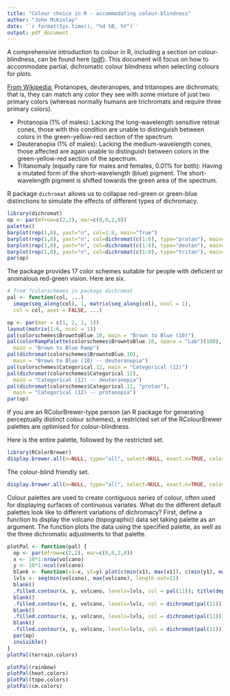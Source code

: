 ```yaml
---
title: "Colour choice in R - accommodating colour-blindness"
author: "John McKinlay"
date: '`r format(Sys.time(), "%d %B, %Y")`'
output: pdf_document
---
```

A comprehensive introduction to colour in R, including a section on colour-blindness, can be found here ([pdf](http://research.stowers-institute.org/efg/Report/UsingColorInR.pdf)). This document will focus on how to accommodate partial, dichromatic colour blindness when selecting colours for plots.

[From Wikipedia:](https://en.wikipedia.org/wiki/Color_blindness)
Protanopes, deuteranopes, and tritanopes are dichromats; that is, they can match any color they see with some mixture of just two primary colors (whereas normally humans are trichromats and require three primary colors). 

* Protanopia (1% of males): Lacking the long-wavelength sensitive retinal cones, those with this condition are unable to distinguish between colors in the green-yellow-red section of the spectrum.
* Deuteranopia (1% of males): Lacking the medium-wavelength cones, those affected are again unable to distinguish between colors in the green-yellow-red section of the spectrum.
* Tritanomaly (equally rare for males and females, 0.01% for both): Having a mutated form of the short-wavelength (blue) pigment. The short-wavelength pigment is shifted towards the green area of the spectrum. 

R package `dichromat` allows us to collapse red-green or green-blue distinctions to simulate the effects of different types of dichromacy.

\newpage

```r
library(dichromat)
op <- par(mfrow=c(2,2), mar=c(0,0,2,0))
palette()
barplot(rep(1,8), yaxt="n", col=1:8, main="True")
barplot(rep(1,8), yaxt="n", col=dichromat(c(1:8), type="protan"), main="Protanopia")
barplot(rep(1,8), yaxt="n", col=dichromat(c(1:8), type="deutan"), main="Deutanopia")
barplot(rep(1,8), yaxt="n", col=dichromat(c(1:8), type="tritan"), main="Tritanopia")
par(op)
```
\newpage

The package provides 17 color schemes suitable for people with deficient or anomalous red-green vision. Here are six.

```r
# from ?colorschemes in package dichromat
pal <- function(col, ...)
  image(seq_along(col), 1, matrix(seq_along(col), ncol = 1),
  col = col, axes = FALSE, ...)

op <- par(mar = c(1, 2, 1, 1))
layout(matrix(1:6, ncol = 1))
pal(colorschemes$BrowntoBlue.10, main = "Brown to Blue (10)")
pal(colorRampPalette(colorschemes$BrowntoBlue.10, space = "Lab")(100),
  main = "Brown to Blue Ramp")
pal(dichromat(colorschemes$BrowntoBlue.10),
  main = "Brown to Blue (10) -- deuteranopia")
pal(colorschemes$Categorical.12, main = "Categorical (12)")
pal(dichromat(colorschemes$Categorical.12),
  main = "Categorical (12) -- deuteranopia")
pal(dichromat(colorschemes$Categorical.12, "protan"),
  main = "Categorical (12) -- protanopia")
par(op)

```
\newpage

If you are an RColorBrewer-type person (an R package for generating perceptually distinct colour schemes), a restricted set of the RColourBrewer palettes are optimised for colour-blindness.

Here is the entire palette, followed by the restricted set.

```r
library(RColorBrewer)
display.brewer.all(n=NULL, type="all", select=NULL, exact.n=TRUE, colorblindFriendly=FALSE)
```

\newpage

The colour-blind friendly set.

```r
display.brewer.all(n=NULL, type="all", select=NULL, exact.n=TRUE, colorblindFriendly=TRUE)

```
\newpage

Colour palettes are used to create contiguous series of colour, often used for displaying surfaces of continuous variates. What do the different default palettes look like to different variations of dichromacy? First, define a function to display the volcano (topographic) data set taking palette as an argument. The function plots the data using the specified palette, as well as the three dichromatic adjustments to that palette.

```r
plotPal <- function(pal) {
  op <- par(mfrow=c(2,2), mar=c(0,0,2,0))
  x <- 10*1:nrow(volcano)
  y <- 10*1:ncol(volcano)
  blank <- function(x1=x, y1=y) plot(c(min(x1), max(x1)), c(min(y1), max(y1)), axes=FALSE)
  lvls <- seq(min(volcano), max(volcano), length.out=11)
  blank()
  .filled.contour(x, y, volcano, levels=lvls, col = pal(11)); title(deparse(substitute(pal)))
  blank()
  .filled.contour(x, y, volcano, levels=lvls, col = dichromat(pal(11))); title("Deuteranopia")
  blank()
  .filled.contour(x, y, volcano, levels=lvls, col = dichromat(pal(11))); title("Protanopia")
  blank()
  .filled.contour(x, y, volcano, levels=lvls, col = dichromat(pal(11))); title("Tritanopia")
  par(op)
  invisible()
}
plotPal(terrain.colors) 

```
\newpage

```r
plotPal(rainbow)
plotPal(heat.colors)
plotPal(topo.colors)
plotPal(cm.colors)
```



